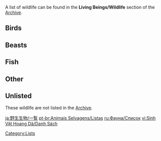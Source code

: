 {{CustomTabs
|tab1=Overview
|tab2=List
}}
A list of wildlife can be found in the '''Living Beings/Wildlife''' section of the [[Archive]].

==Birds==
{{Main|Bird}}
{{Card List|delim=;|type=Wildlife|show_caption=1|1=Brownwing Falcon;
Umbertail Falcon;
Lapis Glede;
Silkwhite Falcon;
White Pigeon;
Brightcrown Pigeon;
Graywing Pigeon;
Crimsonflank Pigeon;
Black King Pigeon;
Crimson Finch;
Golden Finch;
Snow Finch;
Emerald Finch;
Ancient Scarlet-Plume Finch;
Scarletbeak Duck;
Emerald Duck;
Velvetfall Duck;
Blue Mountain Spoonbill;
Ancient Firewalker Spoonbill;
Azure Crane;
Violet Ibis;
Sacred Ibis;
Red Flamingo;
Crow;
Dusk Bird;
Red Vulture;
Snow-Winged Goose;
Darkwing Goose;
Flatcrest Fulmar;
Violetgold Angler Gull;
Slate Umbrellafinch;
Burgundy Umbrellafinch;
Magenta Fantail Pigeon;
Viridian Fantail Pigeon;
Redcrown Finch;
Bluecrown Finch;
Redbill Pelican;
Halberd-Crest Bird;
Thick-Feathered Ruffed Pheasant;
Flowcurrent Bird;
Flowfire Bird}}

==Beasts==
{{Main|Beast}}
{{Card List|delim=;|type=Wildlife|show_caption=1|1=Snow Fox;
Crimson Fox;
Desert Fox;
Kitsune;
Squirrel;
Forest Boar;
Snowboar;
Great Snowboar King;
Shroomboar;
Ancient Red-Mane Boar;
Northland Hound;
Forest-Patrol Hound;
Shiba;
Black-Back Hound;
Chestnut Hunting Hound;
Glittergray Hunting Hound;
Amber Hunting Hound;
Lady Poodle;
Guard Poodle;
Gentleman Poodle;
Sapphire;
Jade-Eyed Cat;
Gray Snow Cat;
Northland Cat;
Tiger-Striped Cat;
Sheriff Cat;
Black Cat;
Snow Weasel;
Red-Tailed Weasel;
Boot Weasel;
Masked Weasel;
Bluethunder Weasel;
Amateur Weasel Thief;
Hoarder Weasel Thief;
Golden Weasel Thief;
Bake-Danuki;
Spinocrocodile;
Rishboland Tiger;
Scorpion;
Flying Serpent;
Desert Sumpter Beast;
Shaggy Sumpter Beast;
Tent Tortoise;
Jadestone Turtle;
Ancient Glazeback Turtle;
Leisurely Otter;
Fluff-Fleece Goat;
Cacaua Goat;
Brown Deer;
Alpaca;
Capybara;
Long-Necked Rhino;
Flying Squirrel}}

==Fish==
{{Main|Fish (Wildlife Family)}}
{{Card List|delim=;|type=Wildlife|show_caption=1|1=Black-Back Bass;
Blue-Fin Bass;
Golden Bass;
Floating Ray;
Medaka;
Glaze Medaka;
Sweet-Flower Medaka;
Aizen Medaka;
Dawncatcher;
Crystalfish;
Lunged Stickleback;
Betta;
Venomspine Fish;
Akai Maou;
Snowstrider;
Golden Koi;
Rusty Koi;
Brown Shirakodai;
Purple Shirakodai;
Tea-Colored Shirakodai;
Abiding Angelfish;
Raimei Angelfish;
Moonfin;
Pufferfish;
Bitter Pufferfish;
Divda Ray;
Formalo Ray;
True Fruit Angler;
Peach of the Deep Waves;
Sandstorm Angler;
Sunset Cloud Angler;
Lazurite Axe Marlin;
Halcyon Jade Axe Marlin;
Streaming Axe Marlin;
Rippling Heartfeather Bass;
Blazing Heartfeather Bass;
Jade Heartfeather Bass;
Maintenance Mek: Initial Configuration;
Maintenance Mek: Water Body Cleaner;
Maintenance Mek: Situation Controller;
Maintenance Mek: Platinum Collection;
Maintenance Mek: Gold Leader;
Floral Rapidfighting Fish;
Diving Rapidfighting Fish;
Magma Rapidfighting Fish;
Greenwave Sunfish;
Dusk Sunfish;
Phony Phlogiston Unihornfish;
Pseudoshark Unihornfish;
Secret Source Scout Sweeper}}

==Other==
{{Card List|delim=;|type=Wildlife|show_caption=1|1=
Pyro Crystalfly;
Hydro Crystalfly;
Anemo Crystalfly;
Electro Crystalfly;
Dendro Crystalfly;
Cryo Crystalfly;
Geo Crystalfly;
Coral Butterfly;
Sunset Loach;
Golden Loach;
Sunny Loach;
Frog;
Mud Frog;
Blue Frog;
Forest Tree Frog;
Golden Crab { link = Golden Crab (Wildlife) };
Sun Crab;
Ocean Crab;
General Crab;
Pale Red Crab;
Blue Horned Lizard;
Red Horned Lizard;
Green Horned Lizard;
Marrow Lizard;
Red Tailed Lizard;
Adorned Unagi;
Deep Sea Unagi;
Red-Finned Unagi;
Quicksand Eel;
Lucklight Fly;
Malachitin Lumibug;
Scarab;
Subdetection Unit;
Phlogiston Aphid;
Crystal Beetle
}}

==Unlisted==
These wildlife are not listed in the [[Archive]].
{{Card List|delim=;|type=Enemy|show_caption=1|1=
Butterfly;
Firefly;
Forest Piglet;
Puny Shroomboar;
Venerable Jadestone Turtle
}}

[[Category:Lists]]

[[ja:野生生物/一覧]]
[[pt-br:Animais Selvagens/Listas]]
[[ru:Фауна/Список]]
[[vi:Sinh Vật Hoang Dã/Danh Sách]]